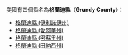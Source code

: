 美國有四個縣名為'''格蘭迪縣'''（'''Grundy County'''）：
* [[格蘭迪縣_(伊利諾伊州)|格蘭迪縣 (伊利諾伊州)]]
* [[格蘭迪縣_(愛阿華州)|格蘭迪縣 (愛阿華州)]]
* [[格蘭迪縣_(密蘇里州)|格蘭迪縣 (密蘇里州)]]
* [[格蘭迪縣_(田納西州)|格蘭迪縣 (田納西州)]]
{{disambig|G格蘭迪縣|Cat=四字县名消歧义}}